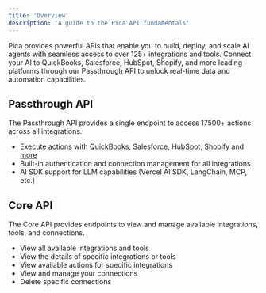 ```yaml
---
title: 'Overview'
description: 'A guide to the Pica API fundamentals'
---
```


Pica provides powerful APIs that enable you to build, deploy, and scale AI agents with seamless access to over 125+ integrations and tools. 
Connect your AI to QuickBooks, Salesforce, HubSpot, Shopify, and more leading platforms through our Passthrough API to unlock real-time data and automation capabilities.

## Passthrough API
The Passthrough API provides a single endpoint to access 17500+ actions across all integrations.

- Execute actions with QuickBooks, Salesforce, HubSpot, Shopify and [more](https://app.picaos.com/tools)
- Built-in authentication and connection management for all integrations
- AI SDK support for LLM capabilities (Vercel AI SDK, LangChain, MCP, etc.)

## Core API
The Core API provides endpoints to view and manage available integrations, tools, and connections.

- View all available integrations and tools
- View the details of specific integrations or tools 
- View available actions for specific integrations
- View and manage your connections
- Delete specific connections
